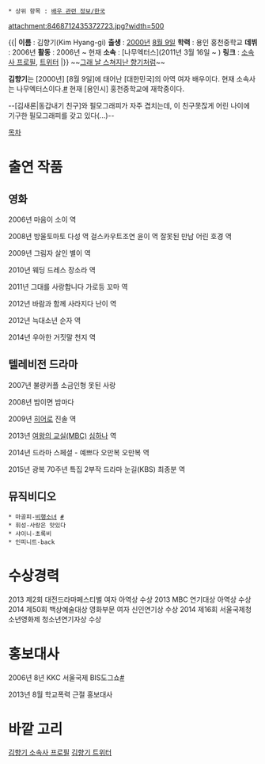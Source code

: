  * 상위 항목 : [[배우 관련 정보/한국]]

attachment:8468712435372723.jpg?width=500

{{|
'''이름''' : 김향기(Kim Hyang-gi)
'''출생''' : [[2000년]] [[8월 9일]]
'''학력''' : 용인 홍천중학교
'''데뷔''' : 2006년
'''활동''' : 2006년 ~ 현재
'''소속''' : [나무엑터스](2011년 3월 16일 ~ )
'''링크''' : [http://www.namooactors.com/star/kimhyanggi/ 소속사 프로필], [https://twitter.com/smell2001 트위터]
|}}
~~[[인피니트|그래 날 스쳐지난 향기처럼]]~~

'''김향기'''는 [2000년] [8월 9일]에 태어난 [대한민국]의 아역 여자 배우이다. 현재 소속사는 나무엑터스이다.[http://news.naver.com/main/read.nhn?mode=LSD&mid=sec&sid1=106&oid=073&aid=0002056790 #] 현재 [용인시] 홍천중학교에 재학중이다. 

--[김새론|동갑내기 친구]와 필모그래피가 자주 겹치는데, 이 친구못잖게 어린 나이에 기구한 필모그래피를 갖고 있다(...)--


[[목차]]
= 출연 작품 =
== 영화 ==
2006년
마음이 소이 역

2008년
방울토마토 다성 역
걸스카우트조연 윤이 역
잘못된 만남 어린 호경 역

2009년
그림자 살인 별이 역

2010년
웨딩 드레스 장소라 역

2011년
그대를 사랑합니다 가로등 꼬마 역

2012년
바람과 함께 사라지다 난이 역

2012년
늑대소년 순자 역

2014년
우아한 거짓말 천지 역

== 텔레비전 드라마 ==
2007년
불량커플
소금인형
못된 사랑

2008년
밤이면 밤마다

2009년
[[히어로]] 진솔 역

2013년
[[여왕의 교실(MBC)]] [[심하나]] 역

2014년
드라마 스페셜 - 예쁘다 오만복 오만복 역

2015년
광복 70주년 특집 2부작 드라마 눈길(KBS) 최종분 역
 

== 뮤직비디오 ==
 * 마골피-[[비행소녀]] [http://news.naver.com/main/read.nhn?mode=LSD&mid=sec&sid1=106&oid=073&aid=0000055822 #]
 * 휘성-사랑은 맛있다
 * 샤이니-초록비
 * 인피니트-back

= 수상경력 = 
2013 제2회 대전드라마페스티벌 여자 아역상 수상
2013 MBC 연기대상 아역상 수상
2014 제50회 백상예술대상 영화부문 여자 신인연기상 수상
2014 제16회 서울국제청소년영화제 청소년연기자상 수상
= 홍보대사 =
2006년 8년 KKC 서울국제 BIS도그쇼[http://news.naver.com/main/read.nhn?mode=LSD&mid=sec&sid1=106&oid=003&aid=0000164102 #]

2013년 8월 학교폭력 근절 홍보대사
= 바깥 고리 =
[http://www.namooactors.com/star/kimhyanggi/ 김향기 소속사 프로필]
[https://twitter.com/smell2001 김향기 트위터]
